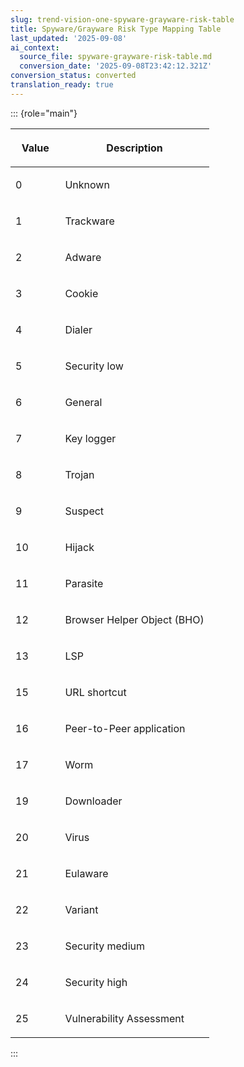 ```yaml
---
slug: trend-vision-one-spyware-grayware-risk-table
title: Spyware/Grayware Risk Type Mapping Table
last_updated: '2025-09-08'
ai_context:
  source_file: spyware-grayware-risk-table.md
  conversion_date: '2025-09-08T23:42:12.321Z'
conversion_status: converted
translation_ready: true
---
```


::: {role="main"}

<table>
<colgroup>
<col style="width: 25%" />
<col style="width: 75%" />
</colgroup>
<thead>
<tr>
<th><p>Value</p></th>
<th><p>Description</p></th>
</tr>
</thead>
<tbody>
<tr>
<td><p>0</p></td>
<td><p>Unknown</p></td>
</tr>
<tr>
<td><p>1</p></td>
<td><p>Trackware</p></td>
</tr>
<tr>
<td><p>2</p></td>
<td><p>Adware</p></td>
</tr>
<tr>
<td><p>3</p></td>
<td><p>Cookie</p></td>
</tr>
<tr>
<td><p>4</p></td>
<td><p>Dialer</p></td>
</tr>
<tr>
<td><p>5</p></td>
<td><p>Security low</p></td>
</tr>
<tr>
<td><p>6</p></td>
<td><p>General</p></td>
</tr>
<tr>
<td><p>7</p></td>
<td><p>Key logger</p></td>
</tr>
<tr>
<td><p>8</p></td>
<td><p>Trojan</p></td>
</tr>
<tr>
<td><p>9</p></td>
<td><p>Suspect</p></td>
</tr>
<tr>
<td><p>10</p></td>
<td><p>Hijack</p></td>
</tr>
<tr>
<td><p>11</p></td>
<td><p>Parasite</p></td>
</tr>
<tr>
<td><p>12</p></td>
<td><p>Browser Helper Object (BHO)</p></td>
</tr>
<tr>
<td><p>13</p></td>
<td><p>LSP</p></td>
</tr>
<tr>
<td><p>15</p></td>
<td><p>URL shortcut</p></td>
</tr>
<tr>
<td><p>16</p></td>
<td><p>Peer-to-Peer application</p></td>
</tr>
<tr>
<td><p>17</p></td>
<td><p>Worm</p></td>
</tr>
<tr>
<td><p>19</p></td>
<td><p>Downloader</p></td>
</tr>
<tr>
<td><p>20</p></td>
<td><p>Virus</p></td>
</tr>
<tr>
<td><p>21</p></td>
<td><p>Eulaware</p></td>
</tr>
<tr>
<td><p>22</p></td>
<td><p>Variant</p></td>
</tr>
<tr>
<td><p>23</p></td>
<td><p>Security medium</p></td>
</tr>
<tr>
<td><p>24</p></td>
<td><p>Security high</p></td>
</tr>
<tr>
<td><p>25</p></td>
<td><p>Vulnerability Assessment</p></td>
</tr>
</tbody>
</table>
:::
